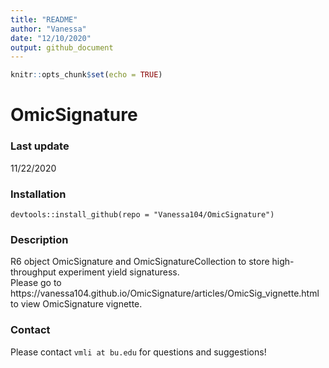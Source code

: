 ```yaml
---
title: "README"
author: "Vanessa"
date: "12/10/2020"
output: github_document
---
```


```r
knitr::opts_chunk$set(echo = TRUE)
```

# OmicSignature

### Last update
11/22/2020

### Installation
`devtools::install_github(repo = "Vanessa104/OmicSignature")`  

### Description
R6 object OmicSignature and OmicSignatureCollection to store high-throughput experiment yield signaturess.  
Please go to https://vanessa104.github.io/OmicSignature/articles/OmicSig_vignette.html to view OmicSignature vignette.  

### Contact
Please contact `vmli at bu.edu` for questions and suggestions!
